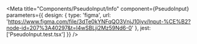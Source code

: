 
<Meta
  title="Components/PseudoInput/Info"
  component={PseudoInput}
  parameters={{
    design: {
      type: 'figma',
      url: 'https://www.figma.com/file/3dTe0kYNFqQO3VnjJ10jyv/Input-%CE%B2?node-id=207%3A40297&t=l4wSBLji2Mz59Nd6-0'
    },
    jest: ['PseudoInput.test.tsx']
  }}
/>

<Unstyled>
  <Stories />
</Unstyled>
